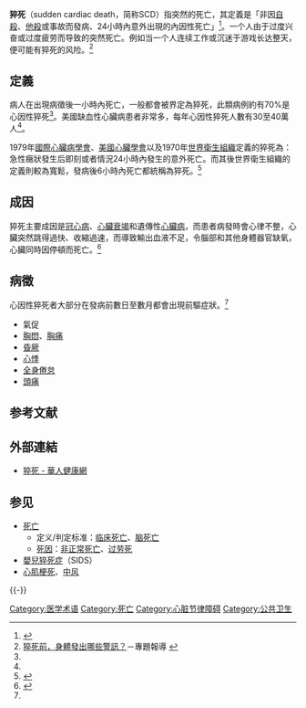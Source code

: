{{merge to|心搏停止|discuss=Talk:心搏停止#请求与猝死合并|time=2019-03-27T07:01:02+00:00}}
{{expand|time=2013-11-01T08:57:44+00:00}}
{{Expand English|Sudden cardiac death}}
{{medical}}
'''猝死'''（sudden cardiac death，简称SCD）指突然的死亡，其定義是「非因[[自殺|自殺]]、[[他殺|他殺]]或事故而發病、24小時內意外出現的內因性死亡」<ref name="圖解循環系統">{{cite book|author=砂山 聰黃敏華 等|title=圖解循環系統的疾病與機制|publisher=世茂出版有限公司|isbn=957-776-710-9|pages=p138}}</ref>。一个人由于过度兴奋或过度疲劳而导致的突然死亡。例如当一个人连续工作或沉迷于游戏长达整天，便可能有猝死的风险。<ref>[http://www.ttv.com.tw/lohas/green12592.htm 猝死前，身體發出哪些警訊？]－專題報導 {{Wayback|url=http://www.ttv.com.tw/lohas/green12592.htm |date=20190223074151 }}</ref>

==定義==
病人在出現病徵後一小時內死亡，一般都會被界定為猝死，此類病例約有70%是心因性猝死<ref name=圖解循環系統/>。美國缺血性心臟病患者非常多，每年心因性猝死人數有30至40萬人<ref name=圖解循環系統/>。

1979年[[國際心臟病學會|國際心臟病學會]]、[[美國心臟學會|美國心臟學會]]以及1970年[[世界衛生組織|世界衛生組織]]定義的猝死為：急性癥狀發生后即刻或者情況24小時內發生的意外死亡。而其後世界衛生組織的定義則較為寬鬆，發病後6小時內死亡都統稱為猝死。<ref>{{Cite web |url=http://www.mingpaohealth.com/cfm/archive3.cfm?File=Archive%2Fdiseases%2Fheart07.txt |title=猝死（Sudden Death）的定義|work=明報健康網 |access-date=2018-09-16 |archive-url=https://web.archive.org/web/20170702185816/http://www.mingpaohealth.com/cfm/archive3.cfm?File=Archive%2Fdiseases%2Fheart07.txt |archive-date=2017-07-02 |dead-url=yes }}</ref>

==成因==
猝死主要成因是[[冠心病|冠心病]]、[[心臟衰竭|心臟衰竭]]和遺傳性[[心臟病|心臟病]]，而患者病發時會心律不整，心臟突然跳得過快、收縮過速，而導致輸出血液不足，令腦部和其他身體器官缺氧，心臟同時因停頓而死亡。<ref>{{Cite web |url=http://www.medtronic.com.hk/your-health/sudden-cardiac-arrest/index.htm |title=存档副本 |access-date=2014-05-14 |archive-date=2017-07-14 |archive-url=https://web.archive.org/web/20170714012725/http://www.medtronic.com.hk/your-health/sudden-cardiac-arrest/index.htm |dead-url=yes }}</ref>

==病徵==
心因性猝死者大部分在發病前數日至數月都會出現前驅症狀。<ref name=圖解循環系統/>

* 氣促
* [[胸悶|胸悶]]、[[胸痛|胸痛]]
* [[昏厥|昏厥]]
* [[心悸|心悸]]
* [[全身|全身]][[倦怠|倦怠]]
* [[頭痛|頭痛]]

== 参考文献 ==
{{Reflist}}

== 外部連結 ==
*[https://www.top1health.com/Article/158/1053 猝死 - 華人健康網] {{Wayback|url=https://www.top1health.com/Article/158/1053 |date=20201222093041 }}

== 参见 ==
{{Portal box|死亡|医学}}
* [[死亡|死亡]]
** 定义/判定标准：[[临床死亡|临床死亡]]、[[脑死亡|脑死亡]]
** [[死因|死因]]：[[非正常死亡|非正常死亡]]、[[过劳死|过劳死]]
* [[嬰兒猝死症|嬰兒猝死症]]（SIDS）
* [[心肌梗死|心肌梗死]]、[[中风|中风]]

{{-}}
{{Death and related topics}}

{{Authority control}}

[[Category:医学术语|Category:医学术语]]
[[Category:死亡|Category:死亡]]
[[Category:心脏节律障碍|Category:心脏节律障碍]]
[[Category:公共卫生|Category:公共卫生]]